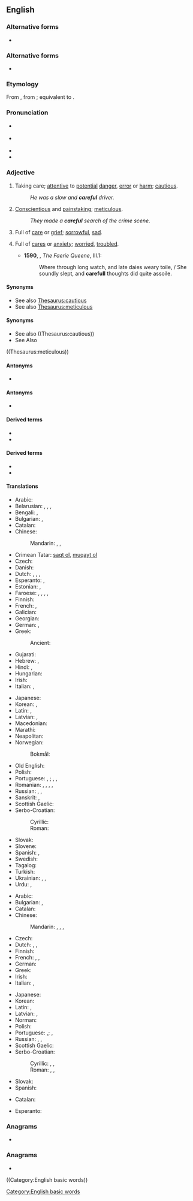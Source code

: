 ==English==

===Alternative forms===
* {{l|en|carefull}} {{q|obsolete}}

===Alternative forms===
*{{L|en|carefull}}
{{Q|obsolete}}

===Etymology===
From {{inh|en|enm|careful}}, from {{inh|en|ang|carful}}; equivalent to {{suffix|en|care|ful|pos=adjective}}.

===Pronunciation===
* {{a|UK}} {{IPA|en|/ˈkɛːfəl/}}
* {{a|US}} {{IPA|en|/ˈkɛ(ə)ɹfəl/}}
* {{audio|en|en-us-careful.ogg|Audio (US)}}
* {{audio|en|LL-Q1860 (eng)-Nattes à chat-careful.wav|Audio}}

===Adjective===
{{en-adj}}

# Taking care; [[attentive]] to [[potential]] [[danger]], [[error]] or [[harm]]; [[cautious]].
#: ''He was a slow and '''careful''' driver.''
# [[conscientious|Conscientious]] and [[painstaking]]; [[meticulous]].
#: ''They made a '''careful''' search of the crime scene.''
# {{lb|en|obsolete}} Full of [[care]] or [[grief]]; [[sorrowful]], [[sad]].
# {{lb|en|obsolete}} Full of [[cares]] or [[anxiety]]; [[worried]], [[troubled]].
#* '''1590''', {{w|Edmund Spenser}}, ''The Faerie Queene'', III.1:
#*: Where through long watch, and late daies weary toile, / She soundly slept, and '''carefull''' thoughts did quite assoile.

====Synonyms====
* See also [[Thesaurus:cautious]]
* See also [[Thesaurus:meticulous]]

====Synonyms====
*See also ((Thesaurus:cautious))
*See Also
((Thesaurus:meticulous))

====Antonyms====
* {{l|en|careless}}

====Antonyms====
*{{L|en|careless}}

====Derived terms====
* {{l|en|carefully}}
* {{l|en|carefulness}}

====Derived terms====
*{{L|en|carefully}}
*{{L|en|carefulness}}

====Translations====
{{trans-top|cautious}}
* Arabic: {{t+|ar|حَذِر}}
* Belarusian: {{t|be|асцяро́жны}}, {{t|be|пі́льны}}, {{t|be|ува́жлівы}}, {{t|be|акура́тны}}
* Bengali: {{t|bn|সতর্ক|tr=sôtôrkô}}, {{t|bn|সাবধান}}
* Bulgarian: {{t+|bg|грижли́в}}, {{t+|bg|внима́телен}}
* Catalan: {{t|ca|cautelós}}
* Chinese:
*: Mandarin: {{t+|cmn|當心}}, {{t+|cmn|当心|tr=dāngxīn}}, {{t+|cmn|小心|tr=xiǎoxīn}}
* Crimean Tatar: [[saqt olmaq|saqt ol]], [[muqayt olmaq|muqayt ol]]
* Czech: {{t+|cs|opatrný|m}}
* Danish: {{t|da|forsigtig}}
* Dutch: {{t+|nl|voorzichtig}}, {{t+|nl|behoedzaam}}, {{t+|nl|omzichtig}}, {{t+|nl|prudent}}
* Esperanto: {{t|eo|zorga}}, {{t|eo|zorgema}}
* Estonian: {{t|et|ettevaatlik}}, {{t|et|tähelepanelik}}
* Faroese: {{t|fo|varin}}, {{t|fo|ansin}}, {{t|fo|varur}}, {{t|fo|hyggin}}, {{t|fo|gáin}}
* Finnish: {{t+|fi|varovainen}}
* French: {{t+|fr|prudent|m}}, {{t+|fr|prudente|f}}
* Galician: {{t|gl|cauto|m}}
* Georgian: {{t|ka|ყურადღებიანი}}
* German: {{t+|de|vorsichtig}}, {{t+|de|behutsam}}
* Greek: {{t+|el|προσεκτικός|m}}
*: Ancient: {{t|grc|ἐπιμελής}}
* Gujarati: {{t|gu|સાવધાન}}
* Hebrew: {{t|he|זהיר|m|tr=zahyr}}, {{t+|he|זהירה|f|tr=zehira}}
* Hindi: {{t+|hi|सावधान}}, {{t+|hi|सतर्क}}
* Hungarian: {{t+|hu|óvatos}}
* Irish: {{t|ga|aireach}}
* Italian: {{t+|it|prudente}}, {{t+|it|cauto}}
{{trans-mid}}
* Japanese: {{t|ja|思慮深い|tr=しりょぶかい, shoribukai}}
* Korean: {{t+|ko|조심하다}}, {{t+|ko|신중하다}}
* Latin: {{t|la|curiosus}}, {{t+|la|cautus}}
* Latvian: {{t|lv|rūpīgs}}, {{t|lv|uzmanīgs}}
* Macedonian: {{t|mk|внимателен}}
* Marathi: {{t|mr|सावध}}
* Neapolitan: {{t|nap|accuorto}}
* Norwegian:
*: Bokmål: {{t|nb|forsiktig}}
* Old English: {{t|ang|carful}}
* Polish: {{t+|pl|ostrożny}}
* Portuguese: {{t+|pt|cauteloso|m}}, {{t+|pt|cautelosa|f}}; {{t+|pt|cuidadoso|m}}, {{t|pt|cuidadosa|f}}, {{t+|pt|prudente|m}}
* Romanian: {{t+|ro|precaut|m}}, {{t+|ro|prudent|m}}, {{t+|ro|atent}}, {{t+|ro|îngrijit}}, {{t+|ro|grijuliu}}
* Russian: {{t+|ru|осторо́жный}}, {{t+|ru|внима́тельный}} {{qualifier|attentive}}, {{t+|ru|аккура́тный}}
* Sanskrit: {{t+|sa|सावधान}}, {{t+|sa|सतर्क}}
* Scottish Gaelic: {{t|gd|cùramach}}
* Serbo-Croatian:
*: Cyrillic: {{t|sh|о̏пре̄зан}}
*: Roman: {{t+|sh|ȍprēzan}}
* Slovak: {{t|sk|opatrný}}
* Slovene: {{t+|sl|skrben}}
* Spanish: {{t+|es|cauto}}, {{t+|es|cuidadoso}}
* Swedish: {{t+|sv|försiktig}}
* Tagalog: {{t|tl|maingat}}
* Turkish: {{t+|tr|dikkatli}}
* Ukrainian: {{t|uk|обере́жний}}, {{t+|uk|акура́тний}}, {{t+|uk|ува́жний}}
* Urdu: {{t|ur|ساودھان|tr=sāvdhān}}, {{t|ur|سترک|tr=satark}}
{{trans-bottom}}

{{trans-top|meticulous}}
* Arabic: {{t+|ar|دَقِيق}}
* Bulgarian: {{t+|bg|старателен}}, {{t+|bg|акуратен}}
* Catalan: {{t+|ca|curós}}
* Chinese:
*: Mandarin: {{t+|cmn|過細}}, {{t+|cmn|过细|tr=guòxì}}, {{t+|cmn|細緻}}, {{t+|cmn|细致|tr=xìzhì}}
* Czech: {{t+|cs|pečlivý|m}}
* Dutch: {{t+|nl|zorgvuldig}}, {{t+|nl|grondig}}, {{t+|nl|doortastend}}
* Finnish: {{t+|fi|huolellinen}}
* French: {{t+|fr|soigneux|m}}, {{t+|fr|soigneuse|f}}, {{t+|fr|attentif}}
* German: {{t+|de|sorgfältig}}
* Greek: {{t+|el|επιμελής|m}}
* Irish: {{t|ga|curamach}}
* Italian: {{t+|it|accurato}}, {{t+|it|attento}}
{{trans-mid}}
* Japanese: {{t+|ja|注意深い|tr=ちゅういぶかい, chūibukai}}
* Korean: {{t|ko|[[주의]][[깊다|깊은]]}}
* Latin: {{t|la|meticulosus}}, {{t|la|diligens|m}}
* Latvian: {{t|lv|rūpīgs}}, {{t|lv|uzmanīgs}}
* Norman: {{t|nrf|souongneux}}
* Polish: {{t+|pl|drobiazgowy}}
* Portuguese: {{t+|pt|cuidadoso|m}},{{t|pt|cuidadosa|f}}; {{t+|pt|meticuloso|m}}, {{t|pt|meticulosa|f}}
* Russian: {{t+|ru|тща́тельный}}, {{t+|ru|аккура́тный}}, {{t+|ru|стара́тельный}}
* Scottish Gaelic: {{t|gd|cùramach}}
* Serbo-Croatian:
*: Cyrillic: {{t|sh|брѝжљив}}, {{t|sh|бри̏жан}}, {{t|sh|по̀мњив}}
*: Roman: {{t+|sh|brìžljiv}}, {{t+|sh|brȉžan}}, {{t+|sh|pòmnjiv}}
* Slovak: {{t|sk|starostlivý}}
* Spanish: {{t+|es|cuidadoso}}
{{trans-bottom}}

{{checktrans-top}}
* Catalan: {{t-check|ca|acurat}}
{{trans-mid}}
* Esperanto: {{t-check|eo|zorgema}}
{{trans-bottom}}

===Anagrams===
* {{anagrams|en|a=aceflru|acreful}}

[[Category:English basic words]]

===Anagrams===
*
{{Anagrams|en|a=acefulru|acreful}}

((Category:English basic words))